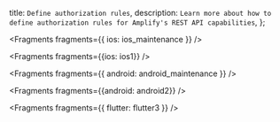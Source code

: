   title: `Define authorization rules`,
  description: `Learn more about how to define authorization rules for Amplify's REST API capabilities`,
};


<Fragments fragments={{ ios: ios_maintenance }} />


<Fragments fragments={{ios: ios1}} />


<Fragments fragments={{ android: android_maintenance }} />


<Fragments fragments={{android: android2}} />


<Fragments fragments={{ flutter: flutter3 }} />